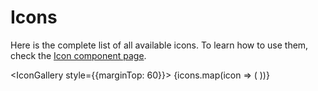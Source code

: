 

<Meta title="Docs/Icons" />


# Icons

Here is the complete list of all available icons. To learn how to use them, check the [Icon component page](/docs/atoms-icon--documentation).

<IconGallery style={{marginTop: 60}}>
  {icons.map(icon => (
      <IconItem name={icon} key={icon}>
        <Icon name={icon} />
      </IconItem>
  ))}
</IconGallery>

